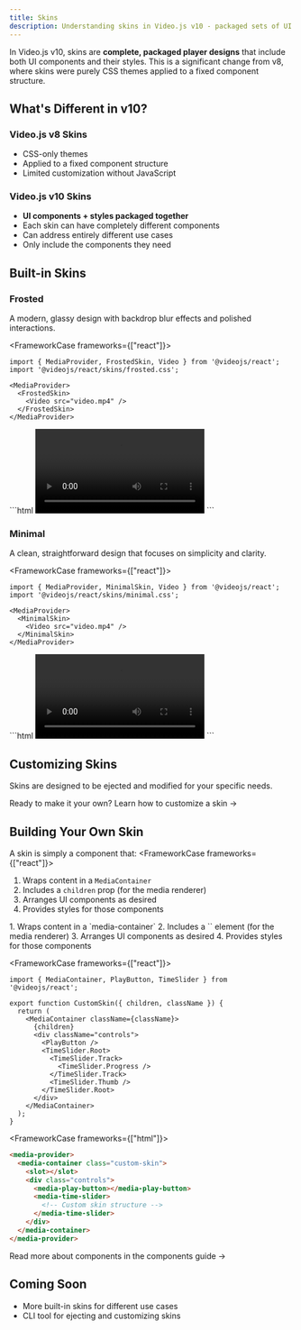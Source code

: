 ```yaml
---
title: Skins
description: Understanding skins in Video.js v10 - packaged sets of UI components and styles
---
```



In Video.js v10, skins are **complete, packaged player designs** that include both UI components and their styles. This is a significant change from v8, where skins were purely CSS themes applied to a fixed component structure.

## What's Different in v10?

### Video.js v8 Skins
- CSS-only themes
- Applied to a fixed component structure
- Limited customization without JavaScript

### Video.js v10 Skins
- **UI components + styles packaged together**
- Each skin can have completely different components
- Can address entirely different use cases
- Only include the components they need

## Built-in Skins

### Frosted

A modern, glassy design with backdrop blur effects and polished interactions.

<FrameworkCase frameworks={["react"]}>
```tsx
import { MediaProvider, FrostedSkin, Video } from '@videojs/react';
import '@videojs/react/skins/frosted.css';

<MediaProvider>
  <FrostedSkin>
    <Video src="video.mp4" />
  </FrostedSkin>
</MediaProvider>
```
</FrameworkCase>
<FrameworkCase frameworks={["html"]}>
```html
<media-provider>
  <media-skin-frosted>
    <video slot="media" src="video.mp4"></video>
  </media-skin-frosted>
</media-provider>
```
</FrameworkCase>

<MinimalFrame class="rounded-3xl">
  <FrostedSkinDemo client:load />
</MinimalFrame>

### Minimal

A clean, straightforward design that focuses on simplicity and clarity.

<FrameworkCase frameworks={["react"]}>
```tsx
import { MediaProvider, MinimalSkin, Video } from '@videojs/react';
import '@videojs/react/skins/minimal.css';

<MediaProvider>
  <MinimalSkin>
    <Video src="video.mp4" />
  </MinimalSkin>
</MediaProvider>
```
</FrameworkCase>
<FrameworkCase frameworks={["html"]}>
```html
<media-provider>
  <media-skin-minimal>
    <video slot="media" src="video.mp4"></video>
  </media-skin-minimal>
</media-provider>
```
</FrameworkCase>

<MinimalFrame>
  <MinimalSkinDemo client:load />
</MinimalFrame>

## Customizing Skins

Skins are designed to be ejected and modified for your specific needs.

Ready to make it your own? <DocsLink slug="how-to/customize-skins">Learn how to customize a skin →</DocsLink>

## Building Your Own Skin


A skin is simply a component that:
<FrameworkCase frameworks={["react"]}>
1. Wraps content in a `MediaContainer`
2. Includes a `children` prop (for the media renderer)
3. Arranges UI components as desired
4. Provides styles for those components
</FrameworkCase>
<FrameworkCase frameworks={["html"]}>
1. Wraps content in a `media-container`
2. Includes a `<slot>` element (for the media renderer)
3. Arranges UI components as desired
4. Provides styles for those components
</FrameworkCase>

<FrameworkCase frameworks={["react"]}>
```tsx
import { MediaContainer, PlayButton, TimeSlider } from '@videojs/react';

export function CustomSkin({ children, className }) {
  return (
    <MediaContainer className={className}>
      {children}
      <div className="controls">
        <PlayButton />
        <TimeSlider.Root>
          <TimeSlider.Track>
            <TimeSlider.Progress />
          </TimeSlider.Track>
          <TimeSlider.Thumb />
        </TimeSlider.Root>
      </div>
    </MediaContainer>
  );
}
```
</FrameworkCase>

<FrameworkCase frameworks={["html"]}>
```html
<media-provider>
  <media-container class="custom-skin">
    <slot></slot>
    <div class="controls">
      <media-play-button></media-play-button>
      <media-time-slider>
        <!-- Custom skin structure -->
      </media-time-slider>
    </div>
  </media-container>
</media-provider>
```
</FrameworkCase>

Read more about components <DocsLink slug="concepts/ui-components">in the components guide →</DocsLink>

## Coming Soon

- More built-in skins for different use cases
- CLI tool for ejecting and customizing skins